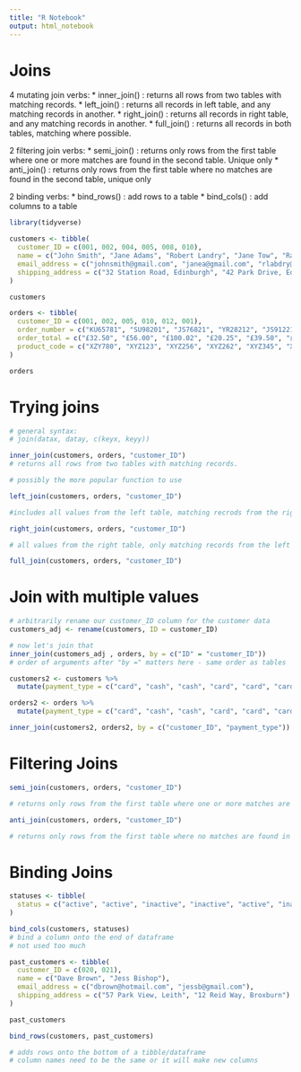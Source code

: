```yaml
---
title: "R Notebook"
output: html_notebook
---
```


# Joins

4 mutating join verbs:
* inner_join() : returns all rows from two tables with matching records.
* left_join() : returns all records in left table, and any matching records in another.
* right_join() : returns all records in right table, and any matching records in another.
* full_join() : returns all records in both tables, matching where possible.

2 filtering join verbs:
* semi_join() : returns only rows from the first table where one or more matches are found in the second table. Unique only
* anti_join() : returns only rows from the first table where no matches are found in the second table, unique only

2 binding verbs:
* bind_rows() : add rows to a table
* bind_cols() : add columns to a table



```r
library(tidyverse)
```


```r

customers <- tibble(
  customer_ID = c(001, 002, 004, 005, 008, 010), 
  name = c("John Smith", "Jane Adams", "Robert Landry", "Jane Tow", "Raul Tann", "Hilary Joyal"),
  email_address = c("johnsmith@gmail.com", "janea@gmail.com", "rlabdry@hotmail.com", "janet89@aol.com", "paul.tann1@gmail.com", NA),
  shipping_address = c("32 Station Road, Edinburgh", "42 Park Drive, Edinburgh", NA, "10 Gardiner Rd, Edinburgh", "12 Main St, Edinburgh", " 234 Queensferry Rd, Edinburgh,")
)

customers
```

```r
orders <- tibble(
  customer_ID = c(001, 002, 005, 010, 012, 001), 
  order_number = c("KU65781", "SU98201", "JS76821", "YR28212", "JS91221","YR21873"),
  order_total = c("£32.50", "£56.00", "£100.02", "£20.25", "£39.50", "£45.00"),
  product_code = c("XZY780", "XYZ123", "XYZ256", "XYZ262", "XYZ345", "XYZ127")
)

orders 
```

# Trying joins

```r

# general syntax:
# join(datax, datay, c(keyx, keyy))

```

```r

inner_join(customers, orders, "customer_ID")
# returns all rows from two tables with matching records.
```

```r

# possibly the more popular function to use

left_join(customers, orders, "customer_ID")

#includes all values from the left table, matching recrods from the right table
```

```r

right_join(customers, orders, "customer_ID")

# all values from the right table, only matching records from the left
```

```r

full_join(customers, orders, "customer_ID")

```

# Join with multiple values
```r
# arbitrarily rename our customer_ID column for the customer data
customers_adj <- rename(customers, ID = customer_ID)

# now let's join that 
inner_join(customers_adj , orders, by = c("ID" = "customer_ID"))
# order of arguments after "by =" matters here - same order as tables
```


```r

customers2 <- customers %>% 
  mutate(payment_type = c("card", "cash", "cash", "card", "card", "card"))

orders2 <- orders %>% 
  mutate(payment_type = c("card", "cash", "cash", "card", "card", "card"))


```


```r
inner_join(customers2, orders2, by = c("customer_ID", "payment_type"))
```

# Filtering Joins

```r

semi_join(customers, orders, "customer_ID")

# returns only rows from the first table where one or more matches are found in the second table. Unique only
```

```r

anti_join(customers, orders, "customer_ID")

# returns only rows from the first table where no matches are found in the second table, unique only
```


# Binding Joins


```r
statuses <- tibble(
  status = c("active", "active", "inactive", "inactive", "active", "inactive")
) 
```

```r

bind_cols(customers, statuses)
# bind a column onto the end of dataframe
# not used too much
```

```r

past_customers <- tibble(
  customer_ID = c(020, 021), 
  name = c("Dave Brown", "Jess Bishop"),
  email_address = c("dbrown@hotmail.com", "jessb@gmail.com"),
  shipping_address = c("57 Park View, Leith", "12 Reid Way, Broxburn")
)

past_customers

```

```r

bind_rows(customers, past_customers)

# adds rows onto the bottom of a tibble/dataframe
# column names need to be the same or it will make new columns

```

